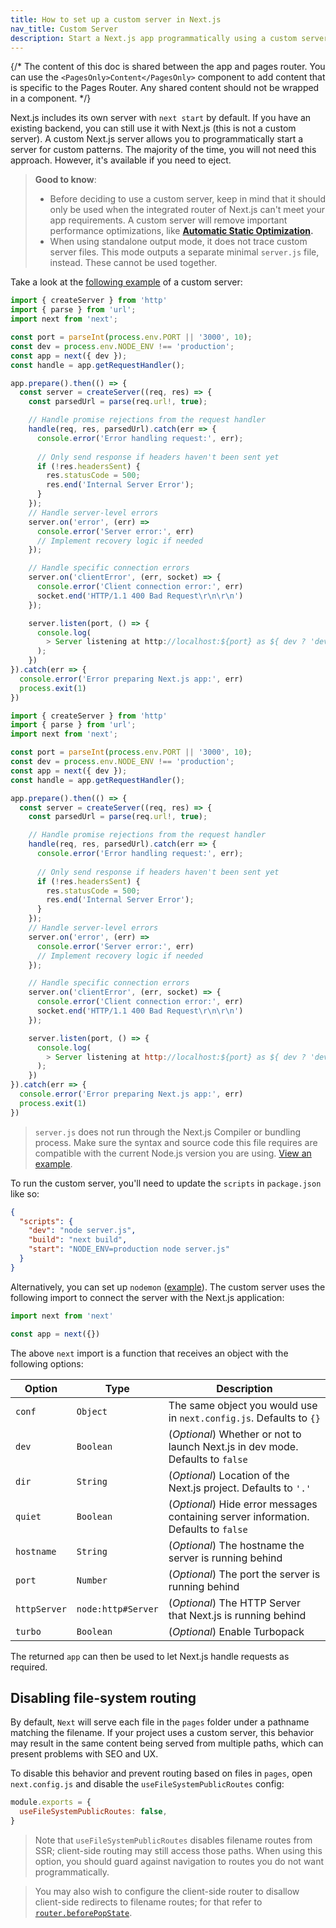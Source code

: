 ```yaml
---
title: How to set up a custom server in Next.js
nav_title: Custom Server
description: Start a Next.js app programmatically using a custom server.
---
```


{/* The content of this doc is shared between the app and pages router. You can use the `<PagesOnly>Content</PagesOnly>` component to add content that is specific to the Pages Router. Any shared content should not be wrapped in a component. */}

Next.js includes its own server with `next start` by default. If you have an existing backend, you can still use it with Next.js (this is not a custom server). A custom Next.js server allows you to programmatically start a server for custom patterns. The majority of the time, you will not need this approach. However, it's available if you need to eject.

> **Good to know**:
>
> - Before deciding to use a custom server, keep in mind that it should only be used when the integrated router of Next.js can't meet your app requirements. A custom server will remove important performance optimizations, like **[Automatic Static Optimization](/docs/pages/building-your-application/rendering/automatic-static-optimization).**
> - When using standalone output mode, it does not trace custom server files. This mode outputs a separate minimal `server.js` file, instead. These cannot be used together.

Take a look at the [following example](https://github.com/vercel/next.js/tree/canary/examples/custom-server) of a custom server:

```ts filename="server.ts" switcher
import { createServer } from 'http'
import { parse } from 'url';
import next from 'next';

const port = parseInt(process.env.PORT || '3000', 10);
const dev = process.env.NODE_ENV !== 'production';
const app = next({ dev });
const handle = app.getRequestHandler();

app.prepare().then(() => {
  const server = createServer((req, res) => {
    const parsedUrl = parse(req.url!, true);

    // Handle promise rejections from the request handler
    handle(req, res, parsedUrl).catch(err => {
      console.error('Error handling request:', err);
  
      // Only send response if headers haven't been sent yet
      if (!res.headersSent) {
        res.statusCode = 500;
        res.end('Internal Server Error');
      }
    });
    // Handle server-level errors
    server.on('error', (err) => 
      console.error('Server error:', err)
      // Implement recovery logic if needed
    });

    // Handle specific connection errors
    server.on('clientError', (err, socket) => {
      console.error('Client connection error:', err)
      socket.end('HTTP/1.1 400 Bad Request\r\n\r\n')
    });

    server.listen(port, () => {
      console.log(
        > Server listening at http://localhost:${port} as ${ dev ? 'development' : process.env.NODE_ENV }
      );
    })
}).catch(err => {
  console.error('Error preparing Next.js app:', err)
  process.exit(1)
})

```

```js filename="server.js" switcher
import { createServer } from 'http'
import { parse } from 'url';
import next from 'next';

const port = parseInt(process.env.PORT || '3000', 10);
const dev = process.env.NODE_ENV !== 'production';
const app = next({ dev });
const handle = app.getRequestHandler();

app.prepare().then(() => {
  const server = createServer((req, res) => {
    const parsedUrl = parse(req.url!, true);

    // Handle promise rejections from the request handler
    handle(req, res, parsedUrl).catch(err => {
      console.error('Error handling request:', err);
  
      // Only send response if headers haven't been sent yet
      if (!res.headersSent) {
        res.statusCode = 500;
        res.end('Internal Server Error');
      }
    });
    // Handle server-level errors
    server.on('error', (err) => 
      console.error('Server error:', err)
      // Implement recovery logic if needed
    });

    // Handle specific connection errors
    server.on('clientError', (err, socket) => {
      console.error('Client connection error:', err)
      socket.end('HTTP/1.1 400 Bad Request\r\n\r\n')
    });

    server.listen(port, () => {
      console.log(
        > Server listening at http://localhost:${port} as ${ dev ? 'development' : process.env.NODE_ENV }
      );
    })
}).catch(err => {
  console.error('Error preparing Next.js app:', err)
  process.exit(1)
})

```

> `server.js` does not run through the Next.js Compiler or bundling process. Make sure the syntax and source code this file requires are compatible with the current Node.js version you are using. [View an example](https://github.com/vercel/next.js/tree/canary/examples/custom-server).

To run the custom server, you'll need to update the `scripts` in `package.json` like so:

```json filename="package.json"
{
  "scripts": {
    "dev": "node server.js",
    "build": "next build",
    "start": "NODE_ENV=production node server.js"
  }
}
```

Alternatively, you can set up `nodemon` ([example](https://github.com/vercel/next.js/tree/canary/examples/custom-server)). The custom server uses the following import to connect the server with the Next.js application:

```js
import next from 'next'

const app = next({})
```

The above `next` import is a function that receives an object with the following options:

| Option       | Type               | Description                                                                         |
| ------------ | ------------------ | ----------------------------------------------------------------------------------- |
| `conf`       | `Object`           | The same object you would use in `next.config.js`. Defaults to `{}`                 |
| `dev`        | `Boolean`          | (_Optional_) Whether or not to launch Next.js in dev mode. Defaults to `false`      |
| `dir`        | `String`           | (_Optional_) Location of the Next.js project. Defaults to `'.'`                     |
| `quiet`      | `Boolean`          | (_Optional_) Hide error messages containing server information. Defaults to `false` |
| `hostname`   | `String`           | (_Optional_) The hostname the server is running behind                              |
| `port`       | `Number`           | (_Optional_) The port the server is running behind                                  |
| `httpServer` | `node:http#Server` | (_Optional_) The HTTP Server that Next.js is running behind                         |
| `turbo`      | `Boolean`          | (_Optional_) Enable Turbopack                                                       |

The returned `app` can then be used to let Next.js handle requests as required.

<PagesOnly>

## Disabling file-system routing

By default, `Next` will serve each file in the `pages` folder under a pathname matching the filename. If your project uses a custom server, this behavior may result in the same content being served from multiple paths, which can present problems with SEO and UX.

To disable this behavior and prevent routing based on files in `pages`, open `next.config.js` and disable the `useFileSystemPublicRoutes` config:

```js filename="next.config.js"
module.exports = {
  useFileSystemPublicRoutes: false,
}
```

> Note that `useFileSystemPublicRoutes` disables filename routes from SSR; client-side routing may still access those paths. When using this option, you should guard against navigation to routes you do not want programmatically.

> You may also wish to configure the client-side router to disallow client-side redirects to filename routes; for that refer to [`router.beforePopState`](/docs/pages/api-reference/functions/use-router#routerbeforepopstate).

</PagesOnly>
